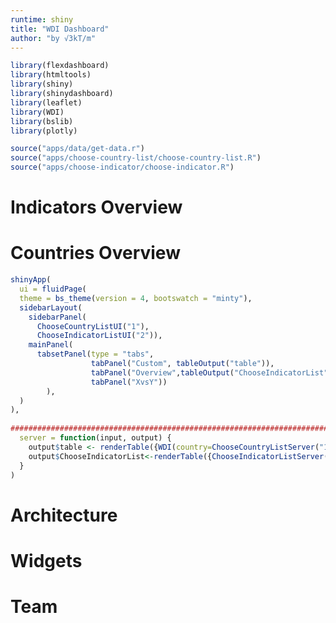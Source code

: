 ```yaml
---
runtime: shiny
title: "WDI Dashboard"
author: "by √3kT/m"
---
```


```r
library(flexdashboard)
library(htmltools)
library(shiny)
library(shinydashboard)
library(leaflet)
library(WDI)
library(bslib)
library(plotly)
```

```r

source("apps/data/get-data.r")
source("apps/choose-country-list/choose-country-list.R")
source("apps/choose-indicator/choose-indicator.R")
```

Indicators Overview 
===================================== 

Countries Overview 
=====================================  

```r
shinyApp(
  ui = fluidPage(
  theme = bs_theme(version = 4, bootswatch = "minty"),
  sidebarLayout(
    sidebarPanel(
      ChooseCountryListUI("1"),
      ChooseIndicatorListUI("2")),
    mainPanel(
      tabsetPanel(type = "tabs",
                  tabPanel("Custom", tableOutput("table")),
                  tabPanel("Overview",tableOutput("ChooseIndicatorList")),
                  tabPanel("XvsY"))
        ),
  )
),
  
##########################################################################
  server = function(input, output) {
    output$table <- renderTable({WDI(country=ChooseCountryListServer("1"),indicator = ChooseIndicatorListServer("2"))()})
    output$ChooseIndicatorList<-renderTable({ChooseIndicatorListServer("2")()})
  }
)
```

Architecture {data-navmenu="Making"}
=====================================  


Widgets {data-navmenu="Making"}
=====================================  


Team
=====================================     
